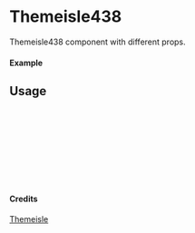 
<Meta of={Themeisle438} title="Themeisle/Themeisle438" />

# Themeisle438

Themeisle438 component with different props.

#### Example

<Canvas of={Themeisle438.Primary} />

## Usage

```ts
import { Themeisle438 } from "yadl-ui";

const Example = () => {
  return (
      <Themeisle438 />
  );
};

export default Example;
```

#### Credits
[Themeisle](https://themeisle.com/illustrations)
